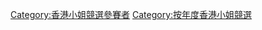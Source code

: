 {{catmore|香港小姐競選}}
[[Category:香港小姐競選參賽者|Category:香港小姐競選參賽者]]
[[Category:按年度香港小姐競選‎|Category:按年度香港小姐競選‎]]